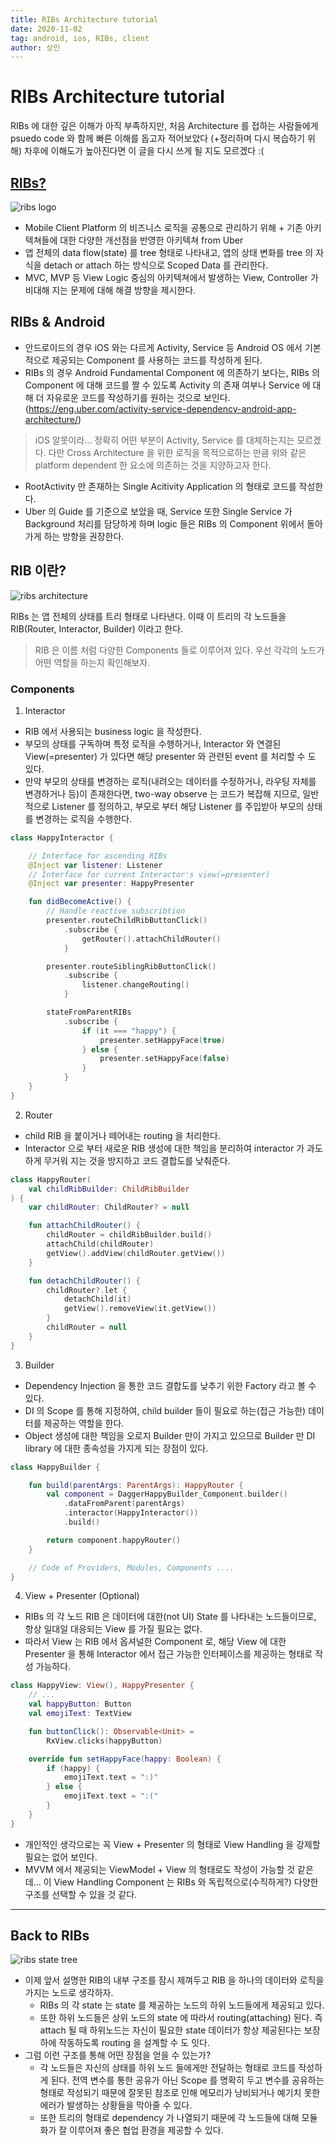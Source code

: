 ```yaml
---
title: RIBs Architecture tutorial
date: 2020-11-02
tag: android, ios, RIBs, client 
author: 상민
---
```


# RIBs Architecture tutorial

RIBs 에 대한 깊은 이해가 아직 부족하지만, 처음 Architecture 를 접하는 사람들에게 psuedo code 와 함께 빠른 이해를 돕고자 적어보았다 (+정리하며 다시 복습하기 위해)
차후에 이해도가 높아진다면 이 글을 다시 쓰게 될 지도 모르겠다 :(

## [RIBs?](https://github.com/uber/RIBs)

![ribs logo](ribs_logo.png)

- Mobile Client Platform 의 비즈니스 로직을 공통으로 관리하기 위해 + 기존 아키텍쳐들에 대한 다양한 개선점을 반영한 아키텍쳐 from Uber
- 앱 전체의 data flow(state) 를 tree 형태로 나타내고, 앱의 상태 변화를 tree 의 자식을 detach or attach 하는 방식으로 Scoped Data 를 관리한다.
- MVC, MVP 등 View Logic 중심의 아키텍쳐에서 발생하는 View, Controller 가 비대해 지는 문제에 대해 해결 방향을 제시한다.

## RIBs & Android

- 안드로이드의 경우 iOS 와는 다르게 Activity, Service 등 Android OS 에서 기본적으로 제공되는 Component 를 사용하는 코드를 작성하게 된다.
- RIBs 의 경우 Android Fundamental Component 에 의존하기 보다는, RIBs 의 Component 에 대해 코드를 짤 수 있도록 Activity 의 존재 여부나 Service 에 대해 더 자유로운 코드를 작성하기를 원하는 것으로 보인다. (https://eng.uber.com/activity-service-dependency-android-app-architecture/)
> iOS 알못이라... 정확히 어떤 부분이 Activity, Service 를 대체하는지는 모르겠다. 다만 Cross Architecture 을 위한 로직을 목적으로하는 만큼 위와 같은 platform dependent 한 요소에 의존하는 것을 지양하고자 한다.

- RootActivity 만 존재하는 Single Acitivity Application 의 형태로 코드를 작성한다.
- Uber 의 Guide 를 기준으로 보았을 때, Service 또한 Single Service 가 Background 처리를 담당하게 하며 logic 들은 RIBs 의 Component 위에서 돌아가게 하는 방향을 권장한다.

## RIB 이란?

![ribs architecture](ribs_architecture.png)

RIBs 는 앱 전체의 상태를 트리 형태로 나타낸다. 이때 이 트리의 각 노드들을 RIB(Router, Interactor, Builder) 이라고 한다.

> RIB 은 이름 처럼 다양한 Components 들로 이루어져 있다. 우선 각각의 노드가 어떤 역할을 하는지 확인해보자.

### Components

1. Interactor

- RIB 에서 사용되는 business logic 을 작성한다.
- 부모의 상태를 구독하며 특정 로직을 수행하거나, Interactor 와 연결된 View(=presenter) 가 있다면 해당 presenter 와 관련된 event 를 처리할 수 도 있다.
- 만약 부모의 상태를 변경하는 로직(내려오는 데이터를 수정하거나, 라우팅 자체를 변경하거나 등)이 존재한다면, two-way observe 는 코드가 복잡해 지므로, 일반적으로 Listener 를 정의하고, 부모로 부터 해당 Listener 를 주입받아 부모의 상태를 변경하는 로직을 수행한다.

```kotlin
class HappyInteractor {

    // Interface for ascending RIBs
    @Inject var listener: Listener
    // Interface for current Interactor's view(=presenter)
    @Inject var presenter: HappyPresenter

    fun didBecomeActive() {
        // Handle reactive subscribtion
        presenter.routeChildRibButtonClick()
            .subscribe {
                getRouter().attachChildRouter()
            }

        presenter.routeSiblingRibButtonClick()
            .subscribe {
                listener.changeRouting()
            }

        stateFromParentRIBs
            .subscribe {
                if (it === "happy") {
                    presenter.setHappyFace(true)
                } else {
                    presenter.setHappyFace(false)
                }
            }
    }
}
```

2. Router
- child RIB 을 붙이거나 떼어내는 routing 을 처리한다.
- Interactor 으로 부터 새로운 RIB 생성에 대한 책임을 분리하여 interactor 가 과도하게 무거워 지는 것을 방지하고 코드 결합도를 낮춰준다.

```kotlin
class HappyRouter(
    val childRibBuilder: ChildRibBuilder
) {
    var childRouter: ChildRouter? = null

    fun attachChildRouter() {
        childRouter = childRibBuilder.build()
        attachChild(childRouter)
        getView().addView(childRouter.getView())
    }

    fun detachChildRouter() {
        childRouter?.let {
            detachChild(it)
            getView().removeView(it.getView())
        }
        childRouter = null
    }
}
```

3. Builder
- Dependency Injection 을 통한 코드 결합도를 낮추기 위한 Factory 라고 볼 수 있다.
- DI 의 Scope 를 통해 지정하여, child builder 들이 필요로 하는(접근 가능한) 데이터를 제공하는 역할을 한다.
- Object 생성에 대한 책임을 오로지 Builder 만이 가지고 있으므로 Builder 만 DI library 에 대한 종속성을 가지게 되는 장점이 있다.

```kotlin
class HappyBuilder {

    fun build(parentArgs: ParentArgs): HappyRouter {
        val component = DaggerHappyBuilder_Component.builder()
            .dataFromParent(parentArgs)
            .interactor(HappyInteractor())
            .build()

        return component.happyRouter()
    }

    // Code of Providers, Modules, Components ....
}
```

4. View + Presenter (Optional)
- RIBs 의 각 노드 RIB 은 데이터에 대한(not UI) State 를 나타내는 노드들이므로, 항상 일대일 대응되는 View 를 가질 필요는 없다.
- 따라서 View 는 RIB 에서 옵셔널한 Component 로, 해당 View 에 대한 Presenter 을 통해 Interactor 에서 접근 가능한 인터페이스를 제공하는 형태로 작성 가능하다.

```kotlin
class HappyView: View(), HappyPresenter {
    // ...
    val happyButton: Button
    val emojiText: TextView

    fun buttonClick(): Observable<Unit> =
        RxView.clicks(happyButton)

    override fun setHappyFace(happy: Boolean) {
        if (happy) {
            emojiText.text = ":)"
        } else {
            emojiText.text = ":("
        }
    }
}
```

- 개인적인 생각으로는 꼭 View + Presenter 의 형태로 View Handling 을 강제할 필요는 없어 보인다.
- MVVM 에서 제공되는 ViewModel + View 의 형태로도 작성이 가능할 것 같은데... 이 View Handling Component 는 RIBs 와 독립적으로(수직하게?) 다양한 구조를 선택할 수 있을 것 같다.

---

## Back to RIBs

![ribs state tree](ribs_state_tree.gif)

- 이제 앞서 설명한 RIB의 내부 구조를 잠시 제껴두고 RIB 을 하나의 데이터와 로직을 가지는 노드로 생각하자.
    - RIBs 의 각 state 는 state 를 제공하는 노드의 하위 노드들에게 제공되고 있다.
    - 또한 하위 노드들은 상위 노드의 state 에 따라서 routing(attaching) 된다. 즉 attach 될 때 하위노드는 자신이 필요한 state 데이터가 항상 제공된다는 보장하에 작동하도록 routing 을 설계할 수 도 잇다.
- 그럼 이런 구조를 통해 어떤 장점을 얻을 수 있는가?
    - 각 노드들은 자신의 상태를 하위 노드 들에게만 전달하는 형태로 코드를 작성하게 된다. 전역 변수를 통한 공유가 아닌 Scope 를 명확히 두고 변수를 공유하는 형태로 작성되기 때문에 잘못된 참조로 인해 메모리가 낭비되거나 예기치 못한 에러가 발생하는 상황들을 막아줄 수 있다.
    - 또한 트리의 형태로 dependency 가 나열되기 때문에 각 노드들에 대해  모듈화가 잘 이루어져 좋은 협업 환경을 제공할 수 있다.
